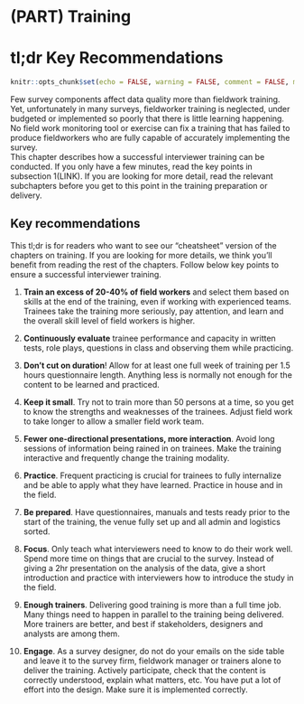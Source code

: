 # (PART) Training {-}

# tl;dr Key Recommendations


```r
knitr::opts_chunk$set(echo = FALSE, warning = FALSE, comment = FALSE, message = FALSE)
```

Few survey components affect data quality more than fieldwork training. Yet, unfortunately in many surveys, fieldworker training is neglected, under budgeted or implemented so poorly that there is little learning happening. No field work monitoring tool or exercise can fix a training that has failed to produce fieldworkers who are fully capable of accurately implementing the survey.   
This chapter describes how a successful interviewer training can be conducted. If you only have a few minutes, read the key points in subsection 1(LINK). If you are looking for more detail, read the relevant subchapters before you get to this point in the training preparation or delivery. 

## Key recommendations

This tl;dr is for readers who want to see our “cheatsheet” version of the chapters on training. If you are looking for more details, we think you’ll benefit from reading the rest of the chapters. Follow below key points to ensure a successful interviewer training. 

1. __Train an excess of 20-40% of field workers__ and select them based on skills at the end of the training, even if working with experienced teams. Trainees take the training more seriously, pay attention, and learn and the overall skill level of field workers is higher.  

1. __Continuously evaluate__ trainee performance and capacity in written tests, role plays, questions in class and observing them while practicing. 

1. __Don’t cut on duration__! Allow for at least one full week of training per 1.5 hours questionnaire length. Anything less is normally not enough for the content to be learned and practiced.  

1. __Keep it small__. Try not to train more than 50 persons at a time, so you get to know the strengths and weaknesses of the trainees. Adjust field work to take longer to allow a smaller field work team.  

1. __Fewer one-directional presentations, more interaction__. Avoid long sessions of information being rained in on trainees. Make the training interactive and frequently change the training modality.  

1. __Practice__. Frequent practicing is crucial for trainees to fully internalize and be able to apply what they have learned. Practice in house and in the field.   

1. __Be prepared__. Have questionnaires, manuals and tests ready prior to the start of the training, the venue fully set up and all admin and logistics sorted.  

1. __Focus__. Only teach what interviewers need to know to do their work well. Spend more time on things that are crucial to the survey. Instead of giving a 2hr presentation on the analysis of the data, give a short introduction and practice with interviewers how to introduce the study in the field.  

1. __Enough trainers__. Delivering good training is more than a full time job. Many things need to happen in parallel to the training being delivered. More trainers are better, and best if stakeholders, designers and analysts are among them. 

1. __Engage__. As a survey designer, do not do your emails on the side table and leave it to the survey firm, fieldwork manager or trainers alone to deliver the training. Actively participate, check that the content is correctly understood, explain what matters, etc. You have put a lot of effort into the design. Make sure it is implemented correctly.
